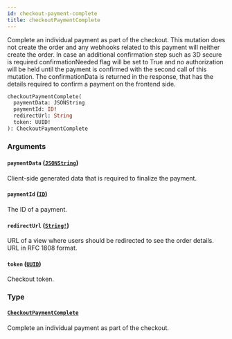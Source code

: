 ```yaml
---
id: checkout-payment-complete
title: checkoutPaymentComplete
---
```


Complete an individual payment as part of the checkout. This mutation does not create the order and any webhooks related to this payment will neither create the order.
In case an additional confirmation step such as 3D secure is required confirmationNeeded flag will be set to True and no authorization will be held until the payment is confirmed with the second call of this mutation.
The confirmationData is returned in the response, that has the details required to confirm a payment on the frontend side.

```graphql
checkoutPaymentComplete(
  paymentData: JSONString
  paymentId: ID!
  redirectUrl: String
  token: UUID!
): CheckoutPaymentComplete

```

### Arguments

#### `paymentData` ([`JSONString`](../../../developer/api-reference/scalars/json-string))

Client-side generated data that is required to finalize the payment.

#### `paymentId` ([`ID`](../../../developer/api-reference/scalars/id))

The ID of a payment.

#### `redirectUrl` ([`String!`](../../../developer/api-reference/scalars/string))

URL of a view where users should be redirected to see the order details. URL in RFC 1808 format.

#### `token` ([`UUID`](../../../developer/api-reference/scalars/uuid))

Checkout token.

### Type

#### [`CheckoutPaymentComplete`](../../../developer/api-reference/objects/checkout-payment-complete)

Complete an individual payment as part of the checkout.
